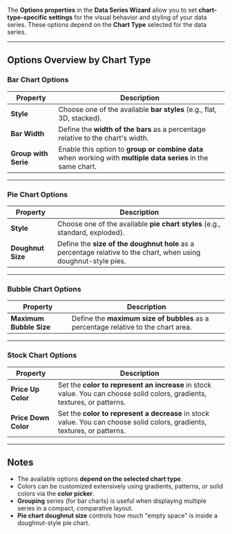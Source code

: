 
The **Options properties** in the **Data Series Wizard** allow you to set **chart-type-specific settings** for the visual behavior and styling of your data series. These options depend on the **Chart Type** selected for the data series.

---

## **Options Overview by Chart Type**

### **Bar Chart Options**

| **Property**           | **Description**                                                                                             |
|-----------------------|-------------------------------------------------------------------------------------------------------------|
| **Style**              | Choose one of the available **bar styles** (e.g., flat, 3D, stacked).                                       |
| **Bar Width**          | Define the **width of the bars** as a percentage relative to the chart's width.                           |
| **Group with Serie**   | Enable this option to **group or combine data** when working with **multiple data series** in the same chart.|

---

### **Pie Chart Options**

| **Property**           | **Description**                                                                                             |
|-----------------------|-------------------------------------------------------------------------------------------------------------|
| **Style**              | Choose one of the available **pie chart styles** (e.g., standard, exploded).                                |
| **Doughnut Size**      | Define the **size of the doughnut hole** as a percentage relative to the chart, when using doughnut-style pies.|

---

### **Bubble Chart Options**

| **Property**                | **Description**                                                                                       |
|----------------------------|-----------------------------------------------------------------------------------------------------|
| **Maximum Bubble Size**     | Define the **maximum size of bubbles** as a percentage relative to the chart area.                   |

---

### **Stock Chart Options**

| **Property**          | **Description**                                                                                                                      |
|----------------------|--------------------------------------------------------------------------------------------------------------------------------------|
| **Price Up Color**    | Set the **color to represent an increase** in stock value. You can choose solid colors, gradients, textures, or patterns.             |
| **Price Down Color**  | Set the **color to represent a decrease** in stock value. You can choose solid colors, gradients, textures, or patterns.             |

---

## **Notes**
- The available options **depend on the selected chart type**.
- Colors can be customized extensively using gradients, patterns, or solid colors via the **color picker**.
- **Grouping** series (for bar charts) is useful when displaying multiple series in a compact, comparative layout.
- **Pie chart doughnut size** controls how much "empty space" is inside a doughnut-style pie chart.
